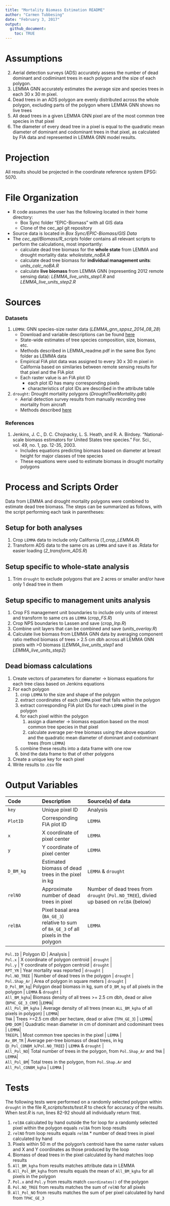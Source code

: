 ```yaml
---
title: "Mortality Biomass Estimation README"
author: "Carmen Tubbesing"
date: "February 3, 2017"
output: 
  github_document:
    toc: TRUE
---
```

# Assumptions
2.  Aerial detection surveys (ADS) accurately assess the number of dead dominant and codiminant trees in each polygon and the size of each polygon.
3. LEMMA GNN accurately estimates the average size and species trees in each 30 x 30 m pixel. 
4. Dead trees in an ADS polygon are evenly distributed across the whole polygon, excluding parts of the polygon where LEMMA GNN shows no live trees 
5. All dead trees in a given LEMMA GNN pixel are of the most common tree species in that pixel
7. The diameter of every dead tree in a pixel is equal to the quadratic mean diameter of dominant and codominant trees in that pixel, as calculated by FIA data and represented in LEMMA GNN model results.

# Projection
All results should be projected in the coordinate reference system EPSG: 5070.

# File Organization
- R code assumes the user has the following located in their home directory:
    - Box Sync folder "EPIC-Biomass" with all GIS data
    - Clone of the cec_apl git repository
- Source data is located in *Box Sync/EPIC-Biomass/GIS Data*
- The *cec_apl/Biomass/R_scripts* folder contains all relevant scripts to perform the calculations, most importantly:
    - calculate dead tree biomass for the **whole state** from LEMMA and drought mortality data: *wholestate_noBA.R*
    - calculate dead tree biomass for **individual management units**: *units_calc_noBA.R*
    - calculate **live biomass** from LEMMA GNN (representing 2012 remote sensing data): *LEMMA_live_units_step1.R* and *LEMMA_live_units_step2.R*
    
# Sources

### Datasets
1.  `LEMMA`: GNN species-size raster data (*LEMMA_gnn_sppsz_2014_08_28*)
    - Download and variable descriptions can be found [here](http://lemma.forestry.oregonstate.edu/data/structure-maps)
    - State-wide estimates of tree species composition, size, biomass, etc.
    - Methods described in LEMMA_readme.pdf in the same Box Sync folder as LEMMA data
    - Empirical FIA plot data was assigned to every 30 x 30 m pixel in California based on similaries between remote sensing results for that pixel and the FIA plot
    - Each raster value is an FIA plot ID
        - each plot ID has many corresponding pixels
        - characteristics of plot IDs are described in the attribute table
2.  `drought`: Drought mortality polygons (*DroughtTreeMortality.gdb*)
    - Aerial detection survey results from manually recording tree mortality from aircraft
    - Methods described [here](http://www.fs.usda.gov/detail/r5/forest-grasslandhealth/?cid=fsbdev3_046721)

### References
1.  Jenkins, J. C., D. C. Chojnacky, L. S. Heath, and R. A. Birdsey. "National-scale biomass estimators for United States tree species." For. Sci., vol. 49, no. 1, pp. 12-35, 2003.
    - Includes equations predicting biomass based on diameter at breast height for major classes of tree species
    - These equations were used to estimate biomass in drought mortality polygons
      
# Process and Scripts Order
Data from LEMMA and drought mortality polygons were combined to estimate dead tree biomass. The steps can be summarized as follows, with the script performing each task in parentheses:

## Setup for both analyses
1. Crop `LEMMA` data to include only California (*1_crop_LEMMA.R*)
2. Transform ADS data to the same crs as `LEMMA` and save it as .Rdata for easier loading (*2_transform_ADS.R*)

## Setup specific to whole-state analysis
1.  Trim `drought` to exclude polygons that are 2 acres or smaller and/or have only 1 dead tree in them

## Setup specific to management units analysis
1. Crop FS management unit boundaries to include only units of interest and transform to same crs as `LEMMA` (*crop_FS.R*)
2. Crop NPS boundaries to Lassen and save (*crop_lnp.R*)
3. Combine unit layers that can be combined and save (*units_overlay.R*)
4. Calculate live biomass from LEMMA GNN data by averaging component ratio method biomass of trees > 2.5 cm dbh across all LEMMA GNN pixels with >0 biomass (*LEMMA_live_units_step1* and *LEMMA_live_units_step2*)

## Dead biomass calculations
1.  Create vectors of parameters for diameter -> biomass equations for each tree class based on Jenkins equations
2.  For each polygon
    1)  crop `LEMMA` to the size and shape of the polygon
    2)  extract coordinates of each `LEMMA` pixel that falls within the polygon
    3) extract corresponding FIA plot IDs for each `LEMMA` pixel in the polygon
    4) for each pixel within the polygon
        1. assign a diameter -> biomass equation based on the most common tree species in that pixel
        2. calculate average per-tree biomass using the above equation and the quadratic mean diameter of dominant and codominant trees (from `LEMMA`)
    5) combine these results into a data frame with one row
    6) bind the data frame to that of other polygons
7. Create a unique key for each pixel 
8. Write results to .csv file

# Output Variables 
| Code          |       Description  | Source(s) of data                |
|:--------------|:-------------------|:---------------------------------|
|   `key`         |       Unique pixel ID|     Analysis                   |
| `PlotID`          |       Corresponding FIA plot ID|       `LEMMA`        |
|   `x`           |       X coordinate of pixel center |     `LEMMA`        |    
|   `y`           |       Y coordinate of pixel center |     `LEMMA`        |
|   `D_BM_kg`  |       Estimated biomass of dead trees in the pixel in kg | `LEMMA` & `drought` |     
| `relNO`         | Approximate number of dead trees in pixel | Number of dead trees from `drought` (`Pol.NO_TREE`), divied up based on `relBA` (below)|
| `relBA`         | Pixel basal area (`BA_GE_3`)  relative to sum of `BA_GE_3` of all pixels in the polygon |  `LEMMA`

| `Pol.ID`        |        Polygon ID |    Analysis |
| `Pol.x`         | X coordinate of polygon centroid | `drought` |
| `Pol.y`         | Y coordinate of polygon centroid | `drought` |
| `RPT_YR`        | Year mortality was reported              | `drought` |
| `Pol.NO_TREE`   | Number of dead trees in the polygon | `drought` |
| `Pol.Shap_Ar`   | Area of polygon in square meters    | `drought` |
| `D_Pol_BM_kg`| Polygon dead biomass in kg, sum of `D_BM_kg` of all pixels in the polygon | `LEMMA` & `drought` |
| `All_BM_kgha`| Biomass density of all trees >= 2.5 cm dbh, dead or alive (`BPHC_GE_3_CRM`) |`LEMMA`|
| `All_Pol_BM_kgha` | Average density of all trees (mean `ALL_BM_kgha` of all pixels in polygon) | `LEMMA`|
| `THA`       | Trees >=2.5 cm dbh per hectare, dead or alive (`TPH_GE_3`) | `LEMMA`|
| `QMD_DOM`      | Quadratic mean diameter in cm of dominant and codominant trees | `LEMMA`|
| `TREEPL`         | Most common tree species in the pixel | `LEMMA` |
| `Av_BM_TR`      | Average per-tree biomass of dead trees, in kg (`D_Pol_CONBM_k`/`Pol.NO_TREE`) | `LEMMA` & `drought` |
| `All_Pol_NO`| Total number of trees in the polygon, from `Pol.Shap_Ar` and `THA` | `LEMMA`|
| `All_Pol_BM`| Total trees in the polygon, from `Pol.Shap.Ar` and `All_Pol_CONBM_kgha` | `LEMMA` |

# Tests
The following tests were performed on a randomly selected polygon within `drought` in the file *R_scripts/tests/test.R* to check for accuracy of the results. When *test.R* is run, lines 82-92 should all individually return `TRUE`.

1. `relBA` calculated by hand outside the for loop for a randomly selected pixel within the polygon equals `relBA` from loop results
2. `relNO` from loop results equals `relBA` * number of dead trees in pixel calculated by hand
3. Pixels within 50 m of the polygon's centroid have the same raster values and X and Y coordinates as those produced by the loop
4. Biomass of dead trees in the pixel calculated by hand matches loop results
5. `All_BM_kgha` from results matches attribute data in LEMMA
6. `All_Pol_BM_kgha` from results equals the mean of `All_BM_kgha` for all pixels in the polygon
7. `Pol.x` and `Pol.y` from results match `coordinates()` of the polygon
8. `Pol.NO_TREE` from results matches the sum of `relNO` for all pixels
9. `All_Pol_NO` from results matches the sum of per pixel calculated by hand from `TPHC_GE_3`
